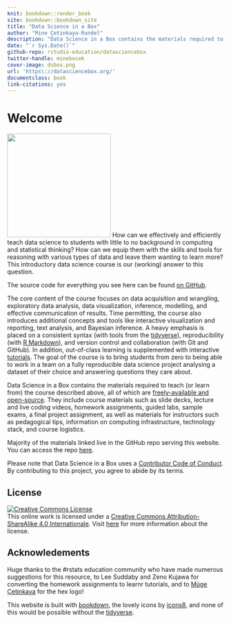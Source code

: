 ```yaml
---
knit: bookdown::render_book
site: bookdown::bookdown_site
title: "Data Science in a Box"
author: "Mine Çetinkaya-Rundel"
description: "Data Science in a Box contains the materials required to teach (or learn from) the course described above, all of which are freely-available and open-source."
date: "`r Sys.Date()`"
github-repo: rstudio-education/datasciencebox
twitter-handle: minebocek
cover-image: dsbox.png
url: 'https\://datasciencebox.org/'
documentclass: book
link-citations: yes
---
```


# Welcome {.unnumbered}

<img src="dsbox.png" class="cover" width="240" height="240"/> How can we effectively and efficiently teach data science to students with little to no background in computing and statistical thinking?
How can we equip them with the skills and tools for reasoning with various types of data and leave them wanting to learn more?
This introductory data science course is our (working) answer to this question.

The source code for everything you see here can be found [on GitHub](https://github.com/rstudio-education/datascience-box).

The core content of the course focuses on data acquisition and wrangling, exploratory data analysis, data visualization, inference, modelling, and effective communication of results.
Time permitting, the course also introduces additional concepts and tools like interactive visualization and reporting, text analysis, and Bayesian inference.
A heavy emphasis is placed on a consistent syntax (with tools from the [tidyverse](https://www.tidyverse.org/)), reproducibility (with [R Markdown](https://rmarkdown.rstudio.com/)), and version control and collaboration (with Git and GitHub).
In addition, out-of-class learning is supplemented with interactive [tutorials](https://rstudio.github.io/learnr/).
The goal of the course is to bring students from zero to being able to work in a team on a fully reproducible data science project analysing a dataset of their choice and answering questions they care about.

Data Science in a Box contains the materials required to teach (or learn from) the course described above, all of which are [freely-available and open-source](https://github.com/rstudio-education/datascience-box/blob/master/LICENSE.md).
They include course materials such as slide decks, lecture and live coding videos, homework assignments, guided labs, sample exams, a final project assignment, as well as materials for instructors such as pedagogical tips, information on computing infrastructure, technology stack, and course logistics.

Majority of the materials linked live in the GitHub repo serving this website.
You can access the repo [here](https://github.com/rstudio-education/datascience-box).

Please note that Data Science in a Box uses a [Contributor Code of Conduct](https://contributor-covenant.org/version/2/0/CODE_OF_CONDUCT.html).
By contributing to this project, you agree to abide by its terms.

## License {.unnumbered}

<a rel="license" href="https://creativecommons.org/licenses/by-sa/4.0/"><img src="https://licensebuttons.net/l/by-sa/4.0/88x31.png" alt="Creative Commons License" style="border-width:0"/></a><br />This online work is licensed under a <a rel="license" href="https://creativecommons.org/licenses/by-sa/4.0/">Creative Commons Attribution-ShareAlike 4.0 Internationale</a>.
Visit [here](https://github.com/rstudio-education/datascience-box/blob/master/LICENSE.md) for more information about the license.

## Acknowledements {.unnumbered}

Huge thanks to the \#rstats education community who have made numerous suggestions for this resource, to Lee Suddaby and Zeno Kujawa for converting the homework assignments to learnr tutorials, and to [Müge Çetinkaya](http://muge.fr/) for the hex logo!

This website is built with [bookdown](https://bookdown.org/), the lovely icons by [icons8](http://icons8.com/), and none of this would be possible without the [tidyverse](https://tidyverse.org/).

